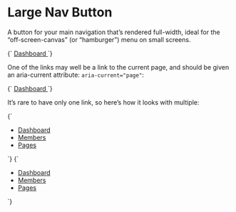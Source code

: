 
<Meta title="Objects/Button--nav-large" />

# Large Nav Button

A button for your main navigation that’s rendered full-width, ideal for the “off-screen-canvas” (or “hamburger”) menu on small screens.

<Canvas>
  <Story name="Button--nav-large">
    {`
      <a href="/" class="o-button o-button--nav-large">
        Dashboard
      </a>
    `}
  </Story>
</Canvas>


One of the links may well be a link to the current page, and should be given an aria-current attribute: `aria-current="page"`:

<Canvas>
  <Story name="Button--nav-large [aria-current]">
    {`
      <a href="/" class="o-button o-button--nav-large" aria-current="page">
        Dashboard
      </a>
    `}
  </Story>
</Canvas>

It’s rare to have only one link, so here’s how it looks with multiple:

<Canvas isColumn>
  <Story name="Button--nav-large list">
    {`
      <ul class="o-list-reset l-flex l-flex--col">
        <li class="u-margin-s--bottom">
          <a href="/" class="o-button o-button--nav-large">
            Dashboard
          </a>
        </li>
        <li class="u-margin-s--bottom">
          <a href="/" class="o-button o-button--nav-large">
            Members
          </a>
        </li>
        <li class="u-margin-s--bottom">
          <a href="/" class="o-button o-button--nav-large">
            Pages
          </a>
        </li>
      </ul>
    `}
  </Story>
  <Story name="Button--nav-large list current page">
    {`
      <ul class="o-list-reset l-flex l-flex--col">
        <li class="u-margin-s--bottom">
          <a href="/" class="o-button o-button--nav-large" aria-current="page">
            Dashboard
          </a>
        </li>
        <li class="u-margin-s--bottom">
          <a href="/" class="o-button o-button--nav-large">
            Members
          </a>
        </li>
        <li class="u-margin-s--bottom">
          <a href="/" class="o-button o-button--nav-large">
            Pages
          </a>
        </li>
      </ul>
    `}
  </Story>
</Canvas>
